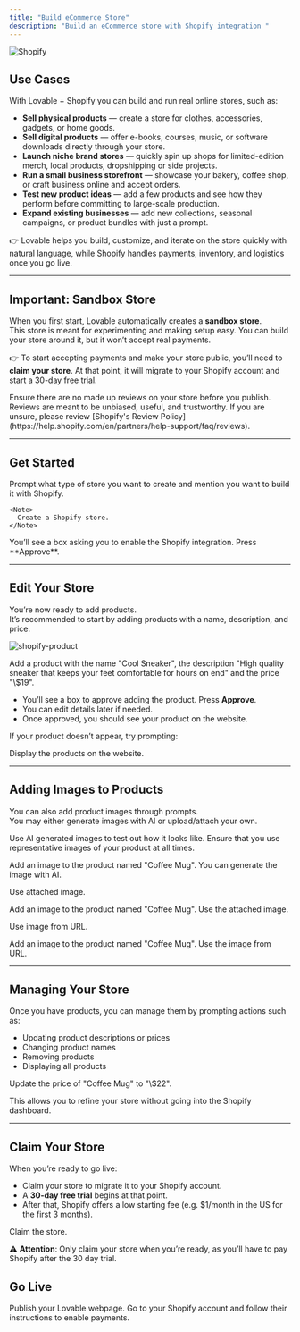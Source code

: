 ```yaml
---
title: "Build eCommerce Store"
description: "Build an eCommerce store with Shopify integration "
---
```


![Shopify](/images/shopify.jpg)

## Use Cases

With Lovable + Shopify you can build and run real online stores, such as:

- **Sell physical products** — create a store for clothes, accessories, gadgets, or home goods.
- **Sell digital products** — offer e-books, courses, music, or software downloads directly through your store.
- **Launch niche brand stores** — quickly spin up shops for limited-edition merch, local products, dropshipping or side projects.
- **Run a small business storefront** — showcase your bakery, coffee shop, or craft business online and accept orders.
- **Test new product ideas** — add a few products and see how they perform before committing to large-scale production.
- **Expand existing businesses** — add new collections, seasonal campaigns, or product bundles with just a prompt.

👉 Lovable helps you build, customize, and iterate on the store quickly with natural language, while Shopify handles payments, inventory, and logistics once you go live.

---

## Important: Sandbox Store

When you first start, Lovable automatically creates a **sandbox store**.\
This store is meant for experimenting and making setup easy. You can build your store around it, but it won’t accept real payments.

👉 To start accepting payments and make your store public, you’ll need to **claim your store**. At that point, it will migrate to your Shopify account and start a 30-day free trial.

<Warning>
  Ensure there are no made up reviews on your store before you publish. Reviews are meant to be unbiased, useful, and trustworthy. If you are unsure, please review [Shopify's Review Policy](https://help.shopify.com/en/partners/help-support/faq/reviews). 
</Warning>

---

## Get Started

<Steps>
  <Step title="Step 1">
    Prompt what type of store you want to create and mention you want to build it with Shopify.

    <Note>
      Create a Shopify store.
    </Note>
  </Step>
  <Step title="Step 2">
    You’ll see a box asking you to enable the Shopify integration. Press **Approve**.
  </Step>
</Steps>

---

## Edit Your Store

You’re now ready to add products.\
It’s recommended to start by adding products with a name, description, and price.

![shopify-product](/images/shopify-product.jpg)

<Note>
  Add a product with the name "Cool Sneaker", the description "High quality sneaker that keeps your feet comfortable for hours on end" and the price "\$19".
</Note>

- You’ll see a box to approve adding the product. Press **Approve**.
- You can edit details later if needed.
- Once approved, you should see your product on the website.

If your product doesn’t appear, try prompting:

<Note>
  Display the products on the website.
</Note>

---

## Adding Images to Products

You can also add product images through prompts.\
You may either generate images with AI or upload/attach your own.

Use AI generated images to test out how it looks like. Ensure that you use representative images of your product at all times.

<Note>
  Add an image to the product named "Coffee Mug". You can generate the image with AI.
</Note>

Use attached image.

<Note>
  Add an image to the product named "Coffee Mug". Use the attached image.
</Note>

Use image from URL.

<Note>
  Add an image to the product named "Coffee Mug". Use the image from URL.
</Note>

---

## Managing Your Store

Once you have products, you can manage them by prompting actions such as:

- Updating product descriptions or prices
- Changing product names
- Removing products
- Displaying all products

<Note>
  Update the price of "Coffee Mug" to "\$22".
</Note>

This allows you to refine your store without going into the Shopify dashboard.

---

## Claim Your Store

When you’re ready to go live:

- Claim your store to migrate it to your Shopify account.
- A **30-day free trial** begins at that point.
- After that, Shopify offers a low starting fee (e.g. \$1/month in the US for the first 3 months).

<Note>
  Claim the store.
</Note>

⚠️ **Attention**: Only claim your store when you’re ready, as you’ll have to pay Shopify after the 30 day trial.

## Go Live

<Steps>
  <Step title="Step 1">
    Publish your Lovable webpage.
  </Step>
  <Step title="Step 2">
    Go to your Shopify account and follow their instructions to enable payments.
  </Step>
</Steps>
